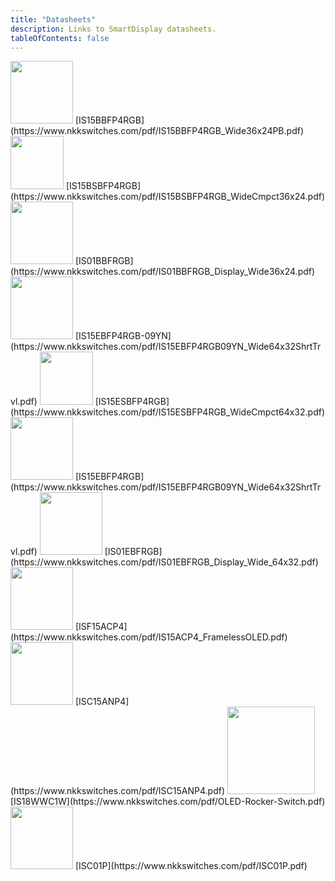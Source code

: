 ```yaml
---
title: "Datasheets"
description: Links to SmartDisplay datasheets.
tableOfContents: false
---
```



<CardGrid>		
	<Card title="LCD 36x24 RGB Pushbutton">		
        <Image src="/assets/36x24.png" width="100" />
        [IS15BBFP4RGB](https://www.nkkswitches.com/pdf/IS15BBFP4RGB_Wide36x24PB.pdf)
	</Card>
	<Card title="Compact LCD 36x24 RGB Pushbutton">
        <Image src="/assets/36x24-compact.png" width="85" />
		[IS15BSBFP4RGB](https://www.nkkswitches.com/pdf/IS15BSBFP4RGB_WideCmpct36x24.pdf)
	</Card>
	<Card title="LCD 36x24 RGB Display">
        <image src="/assets/36x24-display.png" width="100" />
		[IS01BBFRGB](https://www.nkkswitches.com/pdf/IS01BBFRGB_Display_Wide36x24.pdf)
	</Card>	
    <Card title="LCD 64x32 Pushbutton">		
        <image src="/assets/64x32.png" width="100px" />
        [IS15EBFP4RGB-09YN](https://www.nkkswitches.com/pdf/IS15EBFP4RGB09YN_Wide64x32ShrtTrvl.pdf)
	</Card>
	<Card title="Compact LCD 64x32 Pushbutton">
        <image src="/assets/64x32-compact.png" width="85" />
		[IS15ESBFP4RGB](https://www.nkkswitches.com/pdf/IS15ESBFP4RGB_WideCmpct64x32.pdf)
	</Card>
	<Card title="Long Travel LCD 64x32 Pushbutton">
        <image src="/assets/64x32-long-travel.png" width="100" />
		[IS15EBFP4RGB](https://www.nkkswitches.com/pdf/IS15EBFP4RGB09YN_Wide64x32ShrtTrvl.pdf)
	</Card>	
    <Card title="LCD 64x32 Display">
        <image src="/assets/64x32-display.png" width="100" />
		[IS01EBFRGB](https://www.nkkswitches.com/pdf/IS01EBFRGB_Display_Wide_64x32.pdf)
	</Card>	
    <Card title="Frameless OLED Pushbutton">	
        <image src="/assets/oled-frameless.png" width="100" />	
        [ISF15ACP4](https://www.nkkswitches.com/pdf/IS15ACP4_FramelessOLED.pdf)
	</Card>
	<Card title="OLED Pushbutton">
        <image src="/assets/standard-oled.png" width="100" />	
		[ISC15ANP4](https://www.nkkswitches.com/pdf/ISC15ANP4.pdf)
	</Card>
	<Card title="OLED Rocker">
        <image src="/assets/oled-rocker.png" width="140" />	
		[IS18WWC1W](https://www.nkkswitches.com/pdf/OLED-Rocker-Switch.pdf)
	</Card>	
    <Card title="OLED Display">
        <image src="/assets/oled-display.png" width="100" />	
		[ISC01P](https://www.nkkswitches.com/pdf/ISC01P.pdf)
	</Card>	
</CardGrid>
